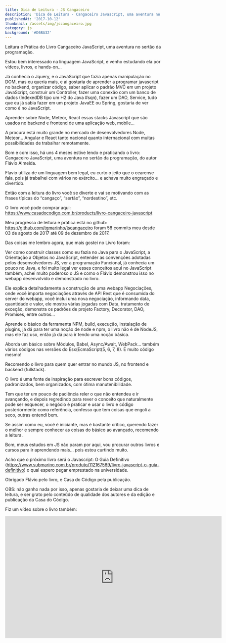 ```yaml
---
title: Dica de Leitura - JS Cangaceiro
description: 'Dica de Leitura - Cangaceiro Javascript, uma aventura no sertão da programação'
publishedAt: '2017-10-12'
thumbnail: /assets/img/jscangaceiro.jpg
category: js
background: '#D6BA32'
---
```

Leitura e Prática do Livro Cangaceiro JavaScript, uma aventura no sertão da programação.

Estou bem interessado na linguagem JavaScript, e venho estudando ela por vídeos, livros, e hands-on…

Já conhecia o Jquery, e o JavaScript que fazia apenas manipulação no DOM, mas eu queria mais, e ai gostaria de aprender a programar javascript no backend, organizar código, saber aplicar o padrão MVC em um projeto JavaScript, construir um Controller, fazer uma conexão com um banco de dados (IndexedDB tipo um H2 do Java #sqn), fazer um DAO, Service, tudo que eu já sabia fazer em um projeto JavaEE ou Spring, gostaria de ver como é no JavaScript.

Aprender sobre Node, Meteor, React essas stacks Javascript que são usados no backend e frontend de uma aplicação web, mobile…

A procura está muito grande no mercado de desenvolvedores Node, Meteor… Angular e React tanto nacional quanto internacional com muitas possibilidades de trabalhar remotamente.

Bom e com isso, há uns 4 meses estive lendo e praticando o livro: Cangaceiro JavaScript, uma aventura no sertão da programação, do autor Flávio Almeida.

Flavio utiliza de um linguagem bem legal, eu curto o jeito que o cearense fala, pois já trabalhei com vários no exército… e achava muito engraçado e divertido.

Então com a leitura do livro você se diverte e vai se motivando com as frases típicas do “cangaço”, “sertão”, “nordestino”, etc.

O livro você pode comprar aqui: <https://www.casadocodigo.com.br/products/livro-cangaceiro-javascript>

Meu progresso de leitura e prática está no github: <https://github.com/tgmarinho/jscangaceiro> foram 58 commits meu desde 03 de agosto de 2017 até 09 de dezembro de 2017.

Das coisas me lembro agora, que mais gostei no Livro foram:

Ver como construir classes como eu fazia no Java para o JavaScript, a Orientação a Objetos no JavaScript, entender as convenções adotadas pelos desenvolvedores JS, ver a programação Funcional, já conhecia um pouco no Java, e foi muito legal ver esses conceitos aqui no JavaScript também, achei muito poderoso o JS e como o Flávio demonstrou isso no webapp desenvolvido e demonstrado no livro.

Ele explica detalhadamente a construção de uma webapp Negociações, onde você importa negociações através de API Rest que é consumida do server do webapp, você inclui uma nova negociação, informando data, quantidade e valor, ele mostra várias jogadas com Data, tratamento de exceção, demonstra os padrões de projeto Factory, Decorator, DAO, Promises, entre outros…

Aprende o básico da ferramenta NPM, build, execução, instalação de plugins, já dá para ter uma noção de node e npm, o livro não é de NodeJS, mas ele faz uso, então já dá para ir tendo uma noção básica.

Aborda um básico sobre Módulos, Babel, Async/Await, WebPack… também vários códigos nas versões do Esx(EcmaScript(5, 6, 7, 8). É muito código mesmo!

Recomendo o livro para quem quer entrar no mundo JS, no frontend e backend (fullstack).

O livro é uma fonte de inspiração para escrever bons códigos, padronizados, bem organizados, com ótima manutenibilidade.

Tem que ter um pouco de paciência reler o que não entendeu e ir avançando, e depois regredindo para rever o conceito que naturalmente pode ser esquecer, o negócio é praticar e usar o livro e código posteriormente como referência, confesso que tem coisas que engoli a seco, outras entendi bem.

Se assim como eu, você é iniciante, mas é bastante crítico, querendo fazer o melhor e sempre conhecer as coisas do básico ao avançado, recomendo a leitura.

Bom, meus estudos em JS não param por aqui, vou procurar outros livros e cursos para ir aprendendo mais… pois estou curtindo muito.

Acho que o próximo livro será o Javascript: O Guia Definitivo (<https://www.submarino.com.br/produto/112167569/livro-javascript-o-guia-definitivo>) o qual espero pegar emprestado na universidade.

Obrigado Flávio pelo livro, e Casa do Código pela publicação.

OBS: não ganho nada por isso, apenas gostaria de deixar uma dica de leitura, e ser grato pelo conteúdo de qualidade dos autores e da edição e publicação da Casa do Código.

Fiz um vídeo sobre o livro também:

<iframe width="700" height="394" src="https://www.youtube.com/embed/4zOKoWwsdMo" frameborder="0" allow="accelerometer; autoplay; encrypted-media; gyroscope; picture-in-picture" allowfullscreen></iframe>
